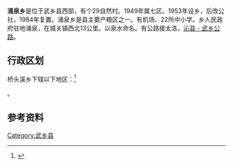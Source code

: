 {{中国乡级行政区|14/04/29/207/000}}
'''涌泉乡'''是位于武乡县西部，有个29自然村。1949年属七区。1953年设乡，后改公社，1984年复置。涌泉乡是县主要产粮区之一。有机场、22所中小学。乡人民政府驻地涌泉，在城关镇西北13公里。以泉水命名。有公路接太洛，[[沁县_-_武乡公路|沁县 - 武乡公路]]。

== 行政区划 ==

桥头溪乡下辖以下地区：<ref>{{PRC admin/ref sgc|14/04/29/207/000}}</ref>

{{PRC admin/children|14/04/29/207/000}}。

== 参考资料 ==

{{reflist}}

{{武乡县行政区划}}

[[Category:武乡县|Category:武乡县]]